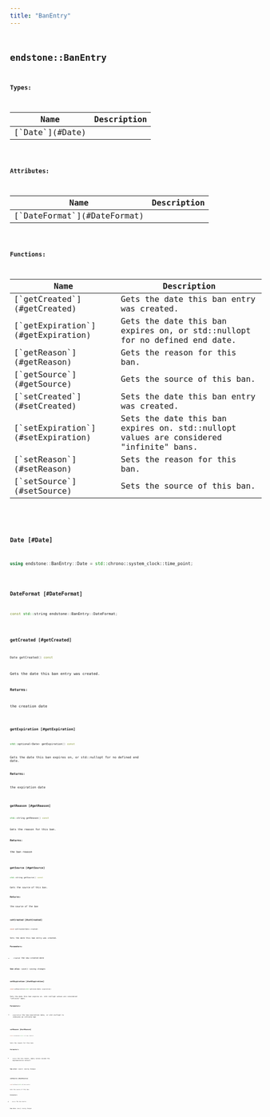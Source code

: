 ```yaml
---
title: "BanEntry"
---
```


## <code className="doc-symbol doc-symbol-class"/> endstone::BanEntry







**Types:**

<table>
<thead>
   <tr>
      <th>Name</th>
      <th>Description</th>
   </tr>
</thead>
<tbody>
<tr key="classendstone_1_1_ban_entry_1ab092a6e12e478e31aabc04ccd7944f25">
    <td>[`Date`](#Date)</td>
    <td></td>
</tr>
</tbody>
</table>


**Attributes:**

<table>
<thead>
   <tr>
      <th>Name</th>
      <th>Description</th>
   </tr>
</thead>
<tbody>
<tr key="classendstone_1_1_ban_entry_1ab6991f9c822ac9cd969188b71aabae4a">
    <td>[`DateFormat`](#DateFormat)</td>
    <td></td>
</tr>
</tbody>
</table>






**Functions:**

<table>
<thead>
   <tr>
      <th>Name</th>
      <th>Description</th>
   </tr>
</thead>
<tbody>
<tr key="classendstone_1_1_ban_entry_1a3d58f91d59173138b7e5530b604ae70d">
    <td>[`getCreated`](#getCreated)</td>
    <td>Gets the date this ban entry was created.</td>
</tr>
<tr key="classendstone_1_1_ban_entry_1a62dd29dd801c12d3c99e283924c83246">
    <td>[`getExpiration`](#getExpiration)</td>
    <td>Gets the date this ban expires on, or std::nullopt for no defined end date.</td>
</tr>
<tr key="classendstone_1_1_ban_entry_1ae64cc8ac600a8a35f2420ddc0709ade0">
    <td>[`getReason`](#getReason)</td>
    <td>Gets the reason for this ban.</td>
</tr>
<tr key="classendstone_1_1_ban_entry_1ad72c12362e0b7d4d5f4fcc9874f4f375">
    <td>[`getSource`](#getSource)</td>
    <td>Gets the source of this ban.</td>
</tr>
<tr key="classendstone_1_1_ban_entry_1a25928ad6ec89d5a53291fac94de08af2">
    <td>[`setCreated`](#setCreated)</td>
    <td>Sets the date this ban entry was created.</td>
</tr>
<tr key="classendstone_1_1_ban_entry_1a034fd3be01a6210a5be8b1436df544e3">
    <td>[`setExpiration`](#setExpiration)</td>
    <td>Sets the date this ban expires on. std::nullopt values are considered "infinite" bans.</td>
</tr>
<tr key="classendstone_1_1_ban_entry_1a59ff6c4f71850c5f1d006199d987d049">
    <td>[`setReason`](#setReason)</td>
    <td>Sets the reason for this ban.</td>
</tr>
<tr key="classendstone_1_1_ban_entry_1a475b96ed193e395608804f4d31fb96d4">
    <td>[`setSource`](#setSource)</td>
    <td>Sets the source of this ban.</td>
</tr>
</tbody>
</table>

### <code className="doc-symbol doc-symbol-typedef"/> Date [#Date]

```cpp
using endstone::BanEntry::Date = std::chrono::system_clock::time_point;
```
### <code className="doc-symbol doc-symbol-variable"/> DateFormat [#DateFormat]

```cpp
const std::string endstone::BanEntry::DateFormat;
```
### <code className="doc-symbol doc-symbol-function"/> getCreated [#getCreated]

```cpp
Date getCreated() const
```

Gets the date this ban entry was created.





**Returns:**

the creation date 





        
### <code className="doc-symbol doc-symbol-function"/> getExpiration [#getExpiration]

```cpp
std::optional<Date> getExpiration() const
```

Gets the date this ban expires on, or std::nullopt for no defined end date.





**Returns:**

the expiration date 





        
### <code className="doc-symbol doc-symbol-function"/> getReason [#getReason]

```cpp
std::string getReason() const
```

Gets the reason for this ban.





**Returns:**

the ban reason 





        
### <code className="doc-symbol doc-symbol-function"/> getSource [#getSource]

```cpp
std::string getSource() const
```

Gets the source of this ban.





**Returns:**

the source of the ban 





        
### <code className="doc-symbol doc-symbol-function"/> setCreated [#setCreated]

```cpp
void setCreated(Date created)
```

Sets the date this ban entry was created.





**Parameters:**


* `created` the new created date 



**See also:** save() saving changes 



        
### <code className="doc-symbol doc-symbol-function"/> setExpiration [#setExpiration]

```cpp
void setExpiration(std::optional<Date> expiration)
```

Sets the date this ban expires on. std::nullopt values are considered "infinite" bans.





**Parameters:**


* `expiration` the new expiration date, or std::nullopt to indicate an infinite ban 




        
### <code className="doc-symbol doc-symbol-function"/> setReason [#setReason]

```cpp
void setReason(std::string reason)
```

Sets the reason for this ban.





**Parameters:**


* `reason` the new reason, empty values assume the implementation default 



**See also:** save() saving changes 



        
### <code className="doc-symbol doc-symbol-function"/> setSource [#setSource]

```cpp
void setSource(std::string source)
```

Sets the source of this ban.





**Parameters:**


* `source` the new source 



**See also:** save() saving changes 



        